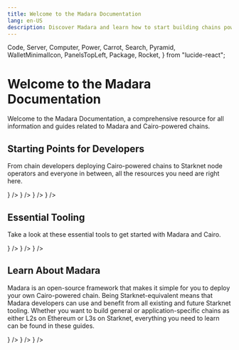 ```yaml
---
title: Welcome to the Madara Documentation
lang: en-US
description: Discover Madara and learn how to start building chains powered by Cairo.
---
```


  Code,
  Server,
  Computer,
  Power,
  Carrot,
  Search,
  Pyramid,
  WalletMinimalIcon,
  PanelsTopLeft,
  Package,
  Rocket,
} from "lucide-react";

# Welcome to the Madara Documentation

Welcome to the Madara Documentation, a comprehensive resource for all information and guides related to Madara and Cairo-powered chains.

## Starting Points for Developers

From chain developers deploying Cairo-powered chains to Starknet node operators and everyone in between, all the resources you need are right here.

<Cards>
  <Card
    title="Node Operators"
    href="/introduction"
    icon={<Server size={24} color="#ff000d" />}
  />
  <Card
    title="Chain Operators"
    href="/overview"
    icon={<Package size={24} color="#ff000d" />}
  />
  <Card
    title="App Chains"
    href="/app-chains/overview"
    icon={<PanelsTopLeft size={24} color="#ff000d" />}
  />
  <Card
    title="Wallets"
    href="/wallets/guide"
    icon={<WalletMinimalIcon size={24} color="#ff000d" />}
  />
</Cards>

## Essential Tooling

Take a look at these essential tools to get started with Madara and Cairo.

<Cards>
  <Card
    title="Launch Kits"
    href="/launch-kits/overview"
    icon={<Rocket size={24} color="#ff000d" />}
  />
  <Card
    title="Madara Repo"
    href="https://github.com/madara-alliance/madara"
    icon={<Computer size={24} color="#ff000d" />}
  />
  <Card
    title="Bootstrapper"
    href="https://github.com/madara-alliance/madara-bootstrapper"
    icon={<Power size={24} color="#ff000d" />}
  />
</Cards>

## Learn About Madara

Madara is an open-source framework that makes it simple for you to deploy your own Cairo-powered chain. Being Starknet-equivalent means that Madara developers can use and benefit from all existing and future Starknet tooling. Whether you want to build general or application-specific chains as either L2s on Ethereum or L3s on Starknet, everything you need to learn can be found in these guides.

<Cards>
  <Card
    title="About Madara"
    href="/about/about"
    icon={<Search size={24} color="#ff000d" />}
  />
  <Card
    title="About Cairo"
    href="https://docs.cairo-lang.org/"
    icon={<Pyramid size={24} color="#ff000d" />}
  />
  <Card
    title="About EVM Compatability"
    href="/ecosystem/kakarot"
    icon={<Carrot size={24} color="#ff000d" />}
  />
</Cards>
